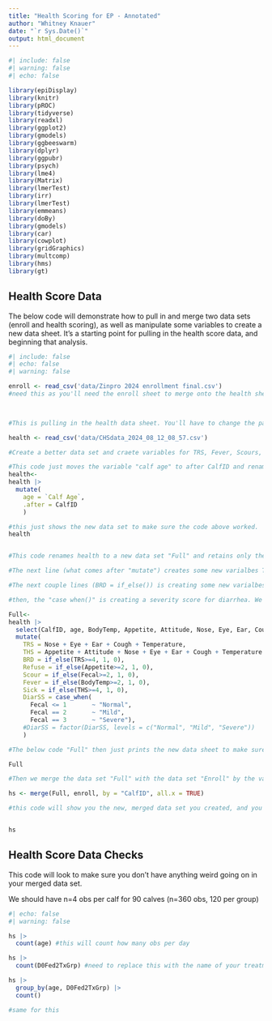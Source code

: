 ```yaml
---
title: "Health Scoring for EP - Annotated"
author: "Whitney Knauer"
date: "`r Sys.Date()`"
output: html_document
---
```


```r
#| include: false
#| warning: false
#| echo: false

library(epiDisplay)
library(knitr)
library(pROC)
library(tidyverse)
library(readxl)
library(ggplot2)
library(gmodels)
library(ggbeeswarm)
library(dplyr)
library(ggpubr)
library(psych)
library(lme4)
library(Matrix)
library(lmerTest)
library(irr)
library(lmerTest)
library(emmeans)
library(doBy)       
library(gmodels)    
library(car)           
library(cowplot)       
library(gridGraphics)  
library(multcomp)
library(hms)
library(gt)
```

## Health Score Data 

The below code will demonstrate how to pull in and merge two data sets (enroll and health scoring), as well as manipulate some variables to create a new data sheet. It's a starting point for pulling in the health score data, and beginning that analysis.

```r
#| include: false
#| echo: false
#| warning: false

enroll <- read_csv('data/Zinpro 2024 enrollment final.csv')
#need this as you'll need the enroll sheet to merge onto the health sheet. You'll have to use the name of the health score data sheet from your desktop and/or folder. 
         


#This is pulling in the health data sheet. You'll have to change the path. I suggest you just bring in the full sheet and we will only obtain the variables we want

health <- read_csv('data/CHSdata_2024_08_12_08_57.csv')

#Create a better data set and craete variables for TRS, Fever, Scours, scour severity, and brd. You'll have to use the name of the health score data sheet from your desktop and/or folder. 

#This code just moves the variable "calf age" to after CalfID and renames it to age
health<-
health |> 
  mutate(
    age = `Calf Age`, 
    .after = CalfID
    )

#this just shows the new data set to make sure the code above worked. 
health


#This code renames health to a new data set "Full" and retains only the varialbes in "select" into the new data frame (like making a new spreadsheet with only variable we want)

#The next line (what comes after "mutate") creates some new varialbes TRS (total respiratory score), and Total health score. You can change the varialbe names to make sure they align with what is in your spreadsheet. 

#The next couple lines (BRD = if_else()) is creating some new varialbes that give that row (calf and day) a 0/1 if the calf has the thing or not (if a calf has a TRS>4, it has BRD and receives a 1, if not, zero)

#then, the "case when()" is creating a severity score for diarrhea. We likely won't use this. 

Full<-
health |> 
  select(CalfID, age, BodyTemp, Appetite, Attitude, Nose, Eye, Ear, Cough, Temperature, Fecal, Navel, Joint) |> 
  mutate(
    TRS = Nose + Eye + Ear + Cough + Temperature,
    THS = Appetite + Attitude + Nose + Eye + Ear + Cough + Temperature + Fecal + Navel + Joint, 
    BRD = if_else(TRS>=4, 1, 0),
    Refuse = if_else(Appetite>=2, 1, 0),
    Scour = if_else(Fecal>=2, 1, 0),
    Fever = if_else(BodyTemp>=2, 1, 0), 
    Sick = if_else(THS>=4, 1, 0), 
    DiarSS = case_when(
      Fecal <= 1       ~ "Normal", 
      Fecal == 2       ~ "Mild",
      Fecal == 3       ~ "Severe"),
    #DiarSS = factor(DiarSS, levels = c("Normal", "Mild", "Severe"))
    )

#The below code "Full" then just prints the new data sheet to make sure all the code above worked. 

Full

#Then we merge the data set "Full" with the data set "Enroll" by the variable "CalfID". You need to make sure both spreadsheets have the same variable name for CalfID

hs <- merge(Full, enroll, by = "CalfID", all.x = TRUE)

#this code will show you the new, merged data set you created, and you will likely need to write a bit more code to clean it up (bound to be some weird stuff that happens, but maybe not? )


hs
```

## Health Score Data Checks

This code will look to make sure you don't have anything weird going on in your merged data set.

We should have n=4 obs per calf for 90 calves (n=360 obs, 120 per group)

```r
#| echo: false
#| warning: false

hs |> 
  count(age) #this will count how many obs per day 

hs |> 
  count(D0Fed2TxGrp) #need to replace this with the name of your treatment groups (TRT, I think)

hs |> 
  group_by(age, D0Fed2TxGrp) |> 
  count()

#same for this


```
